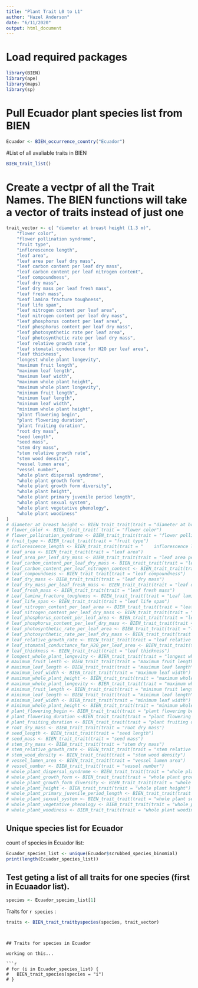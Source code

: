 ```yaml
---
title: "Plant Trait L0 to L1"
author: "Hazel Anderson"
date: "6/11/2020"
output: html_document
---
```


# Load required packages
```r
library(BIEN)
library(ape)
library(maps)
library(sp)
```
# Pull Ecuador plant species list from BIEN
```r
Ecuador <- BIEN_occurrence_country("Ecuador")
```

#List of all avaliable traits in BIEN
```r
BIEN_trait_list()
```

# Create a vectpr of all the Trait Names.  The BIEN functions will take a vector of traits instead of just one


```r

trait_vector <- c( "diameter at breast height (1.3 m)", 
    "flower color", 
    "flower pollination syndrome", 
    "fruit type", 
    "inflorescence length", 
    "leaf area", 
    "leaf area per leaf dry mass", 
    "leaf carbon content per leaf dry mass", 
    "leaf carbon content per leaf nitrogen content", 
    "leaf compoundness", 
    "leaf dry mass", 
    "leaf dry mass per leaf fresh mass", 
    "leaf fresh mass", 
    "Leaf lamina fracture toughness", 
    "leaf life span", 
    "leaf nitrogen content per leaf area", 
    "leaf nitrogen content per leaf dry mass", 
    "leaf phosphorus content per leaf area", 
    "leaf phosphorus content per leaf dry mass", 
    "leaf photosynthetic rate per leaf area", 
    "leaf photosynthetic rate per leaf dry mass", 
    "leaf relative growth rate", 
    "leaf stomatal conductance for H2O per leaf area", 
    "leaf thickness", 
    "longest whole plant longevity", 
    "maximum fruit length", 
    "maximum leaf length", 
    "maximum leaf width", 
    "maximum whole plant height", 
    "maximum whole plant longevity", 
    "minimum fruit length", 
    "minimum leaf length", 
    "minimum leaf width", 
    "minimum whole plant height", 
    "plant flowering begin", 
    "plant flowering duration", 
    "plant fruiting duration", 
    "root dry mass", 
    "seed length", 
    "seed mass", 
    "stem dry mass", 
    "stem relative growth rate", 
    "stem wood density", 
    "vessel lumen area", 
    "vessel number", 
    "whole plant dispersal syndrome", 
    "whole plant growth form", 
    "whole plant growth form diversity", 
    "whole plant height", 
    "whole plant primary juvenile period length", 
    "whole plant sexual system", 
    "whole plant vegetative phenology", 
    "whole plant woodiness"
)
# diameter_at_breast_height <- BIEN_trait_trait(trait = "diameter at breast height (1.3 m)")
# flower_color <- BIEN_trait_trait( trait = "flower color")
# flower_pollination_syndrome <- BIEN_trait_trait(trait = "flower pollination syndrome")
# fruit_type <- BIEN_trait_trait(trait = "fruit type")
# inflorescence_length <- BIEN_trait_trait(trait = "	inflorescence length")
# leaf_area <- BIEN_trait_trait(trait = "leaf area")
# leaf_area_per_leaf_dry_mass <- BIEN_trait_trait(trait = "leaf area per leaf dry mass")
# leaf_carbon_content_per_leaf_dry_mass <- BIEN_trait_trait(trait = "leaf carbon content per leaf dry mass")
# leaf_carbon_content_per_leaf_nitrogen_content <- BIEN_trait_trait(trait = "leaf carbon content per leaf nitrogen content")
# leaf_compoundness <- BIEN_trait_trait(trait = "leaf compoundness")
# leaf_dry_mass <- BIEN_trait_trait(trait = "leaf dry mass")
# leaf_dry_mass_per_leaf_fresh_mass <- BIEN_trait_trait(trait = "leaf dry mass per leaf fresh mass")
# leaf_fresh_mass <- BIEN_trait_trait(trait = "leaf fresh mass")
# Leaf_lamina_fracture_toughness <- BIEN_trait_trait(trait = "Leaf lamina fracture toughness")
# leaf_life_span <- BIEN_trait_trait(trait = "leaf life span")
# leaf_nitrogen_content_per_leaf_area <- BIEN_trait_trait(trait = "leaf nitrogen content per leaf area")
# leaf_nitrogen_content_per_leaf_dry_mass <- BIEN_trait_trait(trait = "leaf nitrogen content per leaf dry mass")
# leaf_phosphorus_content_per_leaf_area <- BIEN_trait_trait(trait = "leaf phosphorus content per leaf area")
# leaf_phosphorus_content_per_leaf_dry_mass <- BIEN_trait_trait(trait = "leaf phosphorus content per leaf dry mass")
# leaf_photosynthetic_rate_per_leaf_area <- BIEN_trait_trait(trait = "leaf photosynthetic rate per leaf area")
# leaf_photosynthetic_rate_per_leaf_dry_mass <- BIEN_trait_trait(trait = "leaf photosynthetic rate per leaf dry mass")
# leaf_relative_growth_rate <- BIEN_trait_trait(trait = "leaf relative growth rate")
# leaf_stomatal_conductance_for_H2O_per_leaf_area <- BIEN_trait_trait(trait = "leaf stomatal conductance for H2O per leaf area")
# leaf_thickness <- BIEN_trait_trait(trait = "leaf thickness")
# longest_whole_plant_longevity <- BIEN_trait_trait(trait = "longest whole plant longevity")
# maximum_fruit_lenth <- BIEN_trait_trait(trait = "maximum fruit length")
# maximum_leaf_length <- BIEN_trait_trait(trait = "maximum leaf length")
# maximum_leaf_width <- BIEN_trait_trait(trait = "maximum leaf width")
# maximum_whole_plant_height <- BIEN_trait_trait(trait = "maximum whole plant height")
# maximum_whole_plant_longevity <- BIEN_trait_trait(trait = "maximum whole plant longevity")
# minimum_fruit_length <- BIEN_trait_trait(trait = "minimum fruit length")
# minimum_leaf_length <- BIEN_trait_trait(trait = "minimum leaf length")
# minimum_leaf_width <- BIEN_trait_trait(trait = "minimum leaf width")
# minimum_whole_plant_height <- BIEN_trait_trait(trait = "minimum whole plant height")
# plant_flowering_begin <- BIEN_trait_trait(trait = "plant flowering begin")
# plant_flowering_duration <-BIEN_trait_trait(trait = "plant flowering duration")
# plant_fruiting_duration <- BIEN_trait_trait(trait = "plant fruiting duration")
# root_dry_mass <- BIEN_trait_trait(trait = "root dry mass")
# seed_length <- BIEN_trait_trait(trait = "seed length")
# seed_mass <- BIEN_trait_trait(trait = "seed mass")
# stem_dry_mass <- BIEN_trait_trait(trait = "stem dry mass")
# stem_relative_growth_rate <- BIEN_trait_trait(trait = "stem relative growth rate")
# stem_wood_density <- BIEN_trait_trait(trait = "stem wood density")
# vessel_lumen_area <- BIEN_trait_trait(trait = "vessel lumen area")
# vessel_number <- BIEN_trait_trait(trait = "vessel number")
# whole_plant_dispersal_syndrome <- BIEN_trait_trait(trait = "whole plant dispersal syndrome")
# whole_plant_growth_form <- BIEN_trait_trait(trait = "whole plant growth form")
# whole_plant_growth_form_diversity <- BIEN_trait_trait(trait = "whole plant growth form diversity")
# whole_plant_height <- BIEN_trait_trait(trait = "whole plant height")
# whole_plant_primary_juvenile_period_length <- BIEN_trait_trait(trait = "whole plant primary juvenile period length")
# whole_plant_sexual_system <- BIEN_trait_trait(trait = "whole plant sexual system")
# whole_plant_vegetative_phenology <- BIEN_trait_trait(trait = "whole plant vegetative phenology")
# whole_plant_woodiness <- BIEN_trait_trait(trait = "whole plant woodiness")
```

## Unique species list for Ecuador

count of species in Ecuador list: 

```r
Ecuador_species_list <- unique(Ecuador$scrubbed_species_binomial)
print(length(Ecuador_species_list))
```


## Test geting a list of all traits for one species (first in Ecuaador list).  

```r
species <- Ecuador_species_list[1]
```


Traits for `r species` : 

```r
traits <- BIEN_trait_traitbyspecies(species, trait_vector)
```

```


## Traits for species in Ecuador

working on this...

```r
# for (i in Ecuador_species_list) {
#   BIEN_trait_species(species = "i")
# }
```